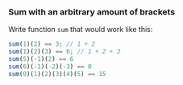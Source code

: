### Sum with an arbitrary amount of brackets

Write function `sum` that would work like this:

```js
sum(1)(2) == 3; // 1 + 2
sum(1)(2)(3) == 6; // 1 + 2 + 3
sum(5)(-1)(2) == 6
sum(6)(-1)(-2)(-3) == 0
sum(0)(1)(2)(3)(4)(5) == 15
```